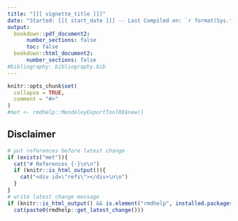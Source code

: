 ```yaml
---
title: "[[[ vignette_title ]]]"
date: "Started: [[[ start_date ]]] -- Last Compiled on: `r format(Sys.time(), '%Y-%m-%d')`"
output: 
  bookdown::pdf_document2: 
      number_sections: false
      toc: false
  bookdown::html_document2: 
      number_sections: false
#bibliography: bibliography.bib 
---
```


```r
knitr::opts_chunk$set(
  collapse = TRUE,
  comment = "#>"
)
#met <- rmdhelp::MendeleyExportToolR6$new()
```


## Disclaimer



```r
# put references before latest change
if (exists("met")){
  cat("# References {-}\n\n")
  if (knitr::is_html_output()){
    cat("<div id=\"refs\"></div>\n\n")
  }
}
# write latest change message
if (knitr::is_html_output() && is.element("rmdhelp", installed.packages()))
  cat(paste0(rmdhelp::get_latest_change()))
```
